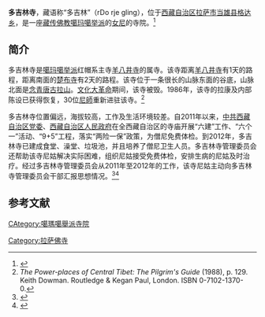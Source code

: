 {{Infobox Tibetan Buddhist monastery
|name = 多吉林寺
|image = Dorje Ling Nunnery.jpg
|image size = 250px
|alt = 
|caption = 2006年的多吉林寺
|t=
|w=
|to = 
|ipa={{IPA|}}
|z=
|thdl=
|e=
|tc=多吉林寺
|s=多吉林寺
|p=
|m=
|k=
|pushpin_map = 
|latd =  | latm =  | lats =  | latNS = 
|longd=  | longm= | longs =| longEW = 
|iso_region = 
|map_caption = 
|mapsize = 
|location_country = 中国
|location = {{CHN}}[[西藏自治区|西藏自治区]][[拉萨市|拉萨市]][[当雄县|当雄县]][[格达乡|格达乡]]
|coordinates_display =
|founded_by =
|date_founded =
|date_renovated =
|sect = [[噶玛噶举派|噶玛噶举派]]
|mather =
|children =[[羊八井寺|羊八井寺]]
|dedicated_to = 
|tulku =
|head_lama = 
|head_mgh =
|no._of_monks = 
|architecture = 
|festivals =
|footnotes = 
}}

'''多吉林寺'''，藏语称“多吉林”（rDo rje gling），位于[[西藏自治区|西藏自治区]][[拉萨市|拉萨市]][[当雄县|当雄县]][[格达乡|格达乡]]，是一座[[藏传佛教|藏传佛教]][[噶玛噶举派|噶玛噶举派]]的[[女尼|女尼]]的寺院。<ref>{{Cite web |url=http://epaper.chinatibetnews.com/xzrb/html/2009-02/19/content_64268.htm |title=全区藏传佛教爱国守法先进寺庙和僧尼名单，西藏日报，2009年2月19日 |access-date=2013年8月8日 |archive-url=https://web.archive.org/web/20160304115817/http://epaper.chinatibetnews.com/xzrb/html/2009-02/19/content_64268.htm |archive-date=2016年3月4日 |dead-url=yes }}</ref>

==简介==
多吉林寺是[[噶玛噶举派|噶玛噶举派]]红帽系主寺[[羊八井寺|羊八井寺]]的属寺。该寺距离[[羊八井寺|羊八井寺]]有1天的路程，距离南面的[[楚布寺|楚布寺]]有2天的路程。该寺位于一条很长的山脉东面的谷底，山脉北面是[[念青唐古拉山|念青唐古拉山]]。[[文化大革命|文化大革命]]期间，该寺被毁。1986年，该寺的拉康及内部陈设已获得恢复，30位[[尼師|尼師]]重新进驻该寺。<ref>''The Power-places of Central Tibet: The Pilgrim's Guide'' (1988), p. 129. Keith Dowman. Routledge & Kegan Paul, London. ISBN 0-7102-1370-0.</ref> 

多吉林寺位置偏远，海拔较高，工作及生活环境较差。自2011年以来，[[中共西藏自治区党委|中共西藏自治区党委]]、[[西藏自治区人民政府|西藏自治区人民政府]]在全西藏自治区的寺庙开展“六建”工作、“六个一”活动、“9+5”工程，落实“两险一保”政策，为僧尼免费体检。到2012年，多吉林寺已建成食堂、澡堂、垃圾池，并且培养了僧尼卫生人员。多吉林寺管理委员会还帮助该寺尼姑解决实际困难，组织尼姑接受免费体检，安排生病的尼姑及时治疗。经过多吉林寺管理委员会从2011年至2012年的工作，该寺尼姑主动向多吉林寺管理委员会干部汇报思想情况。<ref>{{Cite web |url=http://www.chinatibetnews.com/zhengfuzaixian/2012-10/04/content_1071845.htm |title=西藏第六次联合督查暗访组展开实地督查，中国西藏新闻网，2012年10月04日 |access-date=2013年8月8日 |archive-date=2012年11月13日 |archive-url=https://web.archive.org/web/20121113171332/http://chinatibetnews.com/zhengfuzaixian/2012-10/04/content_1071845.htm |dead-url=no }}</ref><ref>{{Cite web |url=http://www.chinatibetnews.com/zongjiao/2012-10/03/content_1071750.htm |title=多吉林寺弘扬藏传佛教的优良传统，中国西藏新闻网，2012年10月03日 |access-date=2013年8月8日 |archive-date=2012年11月13日 |archive-url=https://web.archive.org/web/20121113161340/http://chinatibetnews.com/zongjiao/2012-10/03/content_1071750.htm |dead-url=no }}</ref>

==参考文献==
{{reflist}}

{{拉萨地标}}
[[Category:拉萨佛寺|Category:拉萨佛寺]]
[[CAtegory:噶瑪噶舉派寺院|CAtegory:噶瑪噶舉派寺院]]